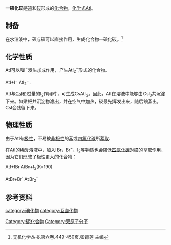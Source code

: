 {{noteTA
|T=zh-hans:一碘化砹;zh-hk:一碘化砹;zh-tw:一碘化砈;
|1=zh-hans:一碘化砹;zh-hk:一碘化砹;zh-tw:一碘化砈;
|2=zh-hans:砹;zh-hk:砹;zh-tw:砈;
}}
{{chembox
| ImageFile1 = Astatine-iodide-3D-vdW.svg
| ImageSize1 = 200px
| IUPACName = Astatine monoiodide
| OtherNames = 碘化砹
|Section1={{Chembox Identifiers
| CASNo_Ref = {{cascite|correct|CAS}}
| CASNo = 15194-73-7
| PubChem = 
| ChemSpiderID = 34496389
| SMILES = [I-].[At+]
| InChI = 1/AtH2.HI/h1H2;1H/q+1;/p-1
| InChIKey = TWAXUBWUPRBIEH-REWHXWOFAE
| StdInChI = 1S/AtH2.HI/h1H2;1H/q+1;/p-1
| StdInChIKey = TWAXUBWUPRBIEH-UHFFFAOYSA-M
}}
|Section2={{Chembox Properties
| Formula = AtI
| MolarMass = 336.904 g/mol
| Appearance =  
| Density = 
| MeltingPtC = 
| BoilingPt = 
| Solubility = }}
|Section3={{Chembox Hazards
| MainHazards = 
| FlashPt = 
| AutoignitionPt = }}
|Section4={{Chembox Related
| OtherAnions = [[溴化砹|溴化砹]]<br>[[氯化砹|氯化砹]]
| OtherCations =
| OtherFunction_label = interhalogen compounds
| OtherFunction = [[Iodine_monochloride|Iodine monochloride]]<br>[[Iodine_monofluoride|Iodine monofluoride]]<br>[[Bromine_monochloride|Bromine monochloride]]}}
}}
'''一碘化砹'''是[[碘|碘]]和[[砹|砹]]形成的[[化合物|化合物]]，[[化学式|化学式]]AtI。

== 制备 ==
在[[水溶液|水溶液]]中，[[砹|砹]]与[[碘|碘]]可以直接作用，生成化合物一碘化砹。<ref>无机化学丛书.第六卷.449-450页.张青莲 主编</ref>
== 化学性质 ==
AtI可以和I<sup>−</sup>发生加成作用，产生AtI<sub>2</sub><sup>−</sup>形式的化合物。

AtI+I<sup>−</sup> {{eqm}} AtI<sub>2</sub><sup>−</sup>.

AtI与[[碘化銫|CsI]]和过量的I<sub>2</sub>作用时，可生成CsAtI<sub>2</sub>。因此，AtI在溶液中能够由CsI<sub>3</sub>共沉淀下来。如果把共沉淀物滤出，并在空气中加热，砹最先挥发出来，随后碘蒸出，CsI会残留下来。

== 物理性质 ==
由于AtI有[[极性|极性]]，不易被[[非极性|非极性]]的[[苯|苯]]或[[四氯化碳|四氯化碳]]所[[萃取|萃取]].

在AtI的稀酸溶液中，加入IBr，Br<sup>−</sup>，I<sub>2</sub>等物质也会降低[[四氯化碳|四氯化碳]]对砹的萃取作用，因为它们形成了极性更大的化合物：

AtI+IBr {{unicode|⇌}} AtBr+I<sub>2</sub>(K=190)

AtBr+Br<sup>-</sup> {{unicode|⇌}} AtBr<sub>2</sub><sup>-</sup>

== 参考资料 ==
{{reflist}}

{{卤族元素互化物}}
{{砹化合物}}
{{碘化合物}}

[[Category:砈化合物|Category:砈化合物]]
[[category:碘化物|category:碘化物]]
[[category:互卤化物|category:互卤化物]]
[[Category:双原子分子|Category:双原子分子]]
